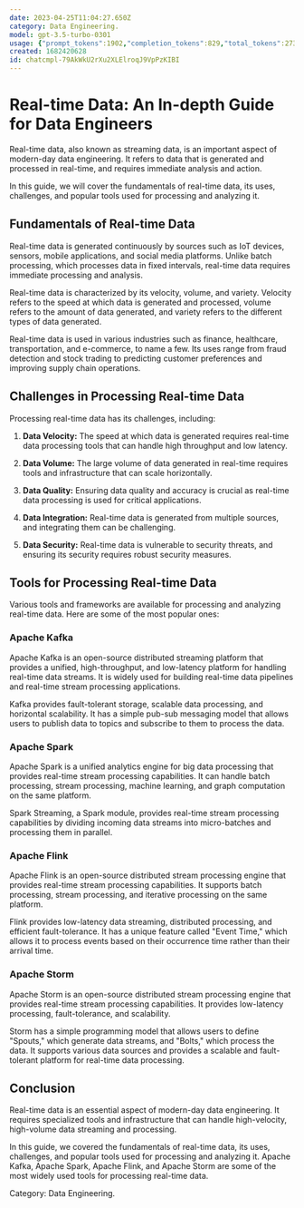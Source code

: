 ```yaml
---
date: 2023-04-25T11:04:27.650Z
category: Data Engineering.
model: gpt-3.5-turbo-0301
usage: {"prompt_tokens":1902,"completion_tokens":829,"total_tokens":2731}
created: 1682420628
id: chatcmpl-79AkWkU2rXu2XLElroqJ9VpPzKIBI
---
```


# Real-time Data: An In-depth Guide for Data Engineers

Real-time data, also known as streaming data, is an important aspect of modern-day data engineering. It refers to data that is generated and processed in real-time, and requires immediate analysis and action.

In this guide, we will cover the fundamentals of real-time data, its uses, challenges, and popular tools used for processing and analyzing it.

## Fundamentals of Real-time Data

Real-time data is generated continuously by sources such as IoT devices, sensors, mobile applications, and social media platforms. Unlike batch processing, which processes data in fixed intervals, real-time data requires immediate processing and analysis.

Real-time data is characterized by its velocity, volume, and variety. Velocity refers to the speed at which data is generated and processed, volume refers to the amount of data generated, and variety refers to the different types of data generated.

Real-time data is used in various industries such as finance, healthcare, transportation, and e-commerce, to name a few. Its uses range from fraud detection and stock trading to predicting customer preferences and improving supply chain operations.

## Challenges in Processing Real-time Data

Processing real-time data has its challenges, including:

1. **Data Velocity:** The speed at which data is generated requires real-time data processing tools that can handle high throughput and low latency.

2. **Data Volume:** The large volume of data generated in real-time requires tools and infrastructure that can scale horizontally.

3. **Data Quality:** Ensuring data quality and accuracy is crucial as real-time data processing is used for critical applications.

4. **Data Integration:** Real-time data is generated from multiple sources, and integrating them can be challenging.

5. **Data Security:** Real-time data is vulnerable to security threats, and ensuring its security requires robust security measures.

## Tools for Processing Real-time Data

Various tools and frameworks are available for processing and analyzing real-time data. Here are some of the most popular ones:

### Apache Kafka

Apache Kafka is an open-source distributed streaming platform that provides a unified, high-throughput, and low-latency platform for handling real-time data streams. It is widely used for building real-time data pipelines and real-time stream processing applications.

Kafka provides fault-tolerant storage, scalable data processing, and horizontal scalability. It has a simple pub-sub messaging model that allows users to publish data to topics and subscribe to them to process the data.

### Apache Spark

Apache Spark is a unified analytics engine for big data processing that provides real-time stream processing capabilities. It can handle batch processing, stream processing, machine learning, and graph computation on the same platform.

Spark Streaming, a Spark module, provides real-time stream processing capabilities by dividing incoming data streams into micro-batches and processing them in parallel.

### Apache Flink

Apache Flink is an open-source distributed stream processing engine that provides real-time stream processing capabilities. It supports batch processing, stream processing, and iterative processing on the same platform.

Flink provides low-latency data streaming, distributed processing, and efficient fault-tolerance. It has a unique feature called "Event Time," which allows it to process events based on their occurrence time rather than their arrival time.

### Apache Storm

Apache Storm is an open-source distributed stream processing engine that provides real-time stream processing capabilities. It provides low-latency processing, fault-tolerance, and scalability.

Storm has a simple programming model that allows users to define "Spouts," which generate data streams, and "Bolts," which process the data. It supports various data sources and provides a scalable and fault-tolerant platform for real-time data processing.

## Conclusion

Real-time data is an essential aspect of modern-day data engineering. It requires specialized tools and infrastructure that can handle high-velocity, high-volume data streaming and processing.

In this guide, we covered the fundamentals of real-time data, its uses, challenges, and popular tools used for processing and analyzing it. Apache Kafka, Apache Spark, Apache Flink, and Apache Storm are some of the most widely used tools for processing real-time data.

Category: Data Engineering.
